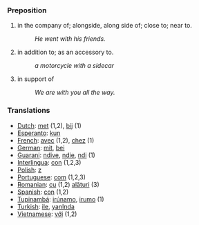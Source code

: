 === Preposition ===
#in the company of; alongside, along side of; close to; near to.
#:''He went with his friends.''
#in addition to; as an accessory to.
#:''a motorcycle with a sidecar''
#in support of
#:''We are with you all the way.''

=== Translations ===
*[[Dutch]]: [[met]] (1,2), [[bij]] (1)
*[[Esperanto]]: [[kun]]
*[[French]]: [[avec]] (1,2), [[chez]] (1)
*[[German]]: [[mit]], [[bei]]
*[[Guarani]]: [[ndive]], [[ndie]], [[ndi]] (1)
*[[Interlingua]]: [[con]] (1,2,3)
*[[Polish]]: [[z]]
*[[Portuguese]]: [[com]] (1,2,3)
*[[Romanian]]: [[cu]] (1,2) [[alături]] (3)
*[[Spanish]]: [[con]] (1,2)
*[[Tupinambá]]: [[irúnamo]], [[irumo]] (1)
*[[Turkish]]: [[ile]], [[yanInda]]
*[[Vietnamese]]: [[với]] (1,2)